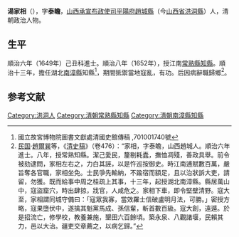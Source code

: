 '''湯家相'''（{{bd|？||？}}），字'''泰瞻'''，[[山西承宣布政使司|山西承宣布政使司]][[平陽府|平陽府]][[趙城縣|趙城縣]]（今[[山西省|山西省]][[洪洞縣|洪洞縣]]）人，清朝政治人物。

== 生平 ==
順治六年（1649年）己丑科進士。順治八年（1652年），授江南[[常熟縣|常熟縣]][[知縣|知縣]]。順治十三年，擔任湖北[[南漳縣|南漳縣]]知縣<ref>國立故宮博物院圖書文獻處清國史館傳稿 ,701001740號</ref>，期間抵禦當地寇亂，有功。后因病辭職歸鄉<ref>[[中華民國|民国]]·[[趙爾巽|趙爾巽]]等，《[[清史稿|清史稿]]》（卷476）：“家相，字泰瞻，山西趙城人。順治六年進士。八年，授常熟知縣。潔己愛民，釐剔耗蠹，撫恤凋殘，善政具舉。前令被劾逮問，家相左右之，力白其誣，以是忤巡按御史。時江南逋賦數百萬，嚴旨奪各官職，家相坐免。士民爭先輸納，不踰宿而額足，且以治狀訴大吏，請留，勿獲。既而給事中周之桂疏上其事，十三年，起授湖北南漳縣。縣居萬山中，寇盜窟穴，時出肆掠，戕官，人咸危之。家相下車，即令堅壁清野。寇大至，家相謂同城守備曰：「寇眾我寡，當效羅士信破盧明月法，可勝。」密授方略，寇果墮伏中，遂擒其魁黨馬成、孫信輩，斬首數百級。寇大創，遠遁。於是招流亡，修學校，教養兼施，墾田六百餘頃。築永泉、八觀諸堰，民賴其力，邑以大治。疆吏交章薦之，以病乞歸。”</ref>。

==参考文献==
{{reflist}}

{{順治六年己丑科殿試金榜}}

{{Authority control}}

{{DEFAULTSORT:Tang湯}}
[[Category:洪洞人|Category:洪洞人]]
[[Category:清朝常熟縣知縣|Category:清朝常熟縣知縣]]
[[Category:清朝南漳縣知縣|Category:清朝南漳縣知縣]]


{{清朝人物小作品}}